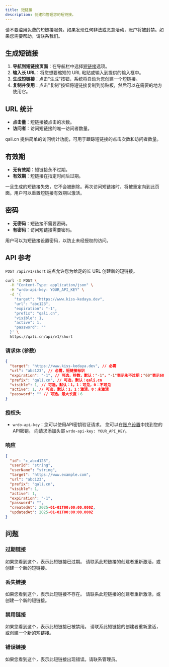 ---
title: 短链接
description: 创建和管理您的短链接。
---

<Callout type="warning" twClass="mt-0">
  请不要滥用免费的短链接服务。如果发现任何非法或恶意活动，账户将被封禁。如果您需要帮助，请联系我们。
</Callout>

## 生成短链接

1. **导航到短链接页面**：在导航栏中选择[短链接](https://qali.cn/dashboard/urls)选项。
2. **输入长 URL**：将您想要缩短的 URL 粘贴或输入到提供的输入框中。
3. **生成短链接**：点击"生成"按钮，系统将自动为您创建一个短链接。
4. **复制并使用**：点击"复制"按钮将短链接复制到剪贴板，然后可以在需要的地方使用它。

## URL 统计

- **点击量**：短链接被点击的次数。
- **访问者**：访问短链接的唯一访问者数量。

qali.cn 提供简单的访问统计功能，可用于跟踪短链接的点击次数和访问者数量。

## 有效期

- **无有效期**：短链接永不过期。
- **有效期**：短链接在指定时间后过期。

一旦生成的短链接失效，它不会被删除。再次访问短链接时，将被重定向到此页面。用户可以重置短链接有效期以激活。

## 密码

- **无密码**：短链接不需要密码。
- **有密码**：访问短链接需要密码。

用户可以为短链接设置密码，以防止未经授权的访问。

## API 参考

`POST /api/v1/short` 端点允许您为给定的长 URL 创建新的短链接。


```bash
curl -X POST \
  -H "Content-Type: application/json" \
  -H "wrdo-api-key: YOUR_API_KEY" \
  -d '{
    "target": "https://www.kiss-kedaya.dev",
    "url": "abc123",
    "expiration": "-1",
    "prefix": "qali.cn",
    "visible": 1,
    "active": 1,
    "password": ""
  }' \
  https://qali.cn/api/v1/short
```

### 请求体 (参数)

```json
{
  "target": "https://www.kiss-kedaya.dev", // 必需
  "url": "abc123", // 必需，短链接标识
  "expiration": "-1", // 可选，秒数，默认："-1"，"-1"表示永不过期；"60"表示60秒
  "prefix": "qali.cn", // 可选，默认：qali.cn
  "visible": 1, // 可选，默认：1，1：可见，0：不可见
  "active": 1, // 可选，默认：1，1：激活，0：未激活
  "password": "" // 可选，最大长度：6
}
```

### 授权头

- `wrdo-api-key`：您可以使用API密钥验证请求。
您可以在[账户设置](/dashboard/settings)中找到您的API密钥。
向请求添加头部 `wrdo-api-key: YOUR_API_KEY`。

### 响应

```json
{
  "id": "c_abcd123",
  "userId": "string",
  "userName": "string",
  "target": "https://www.example.com",
  "url": "abc123",
  "prefix": "qali.cn",
  "visible": 1,
  "active": 1,
  "expiration": "-1",
  "password": "",
  "createdAt": 2025-01-01T00:00:00.000Z,
  "updatedAt": 2025-01-01T00:00:00.000Z
}
```

## 问题

### 过期链接

如果您看到这个，表示此短链接已过期。
请联系此短链接的创建者重新激活，或创建一个新的短链接。

### 丢失链接

如果您看到这个，表示此短链接不存在。
请联系此短链接的创建者重新激活，或创建一个新的短链接。

### 禁用链接

如果您看到这个，表示此短链接已被禁用。
请联系此短链接的创建者重新激活，或创建一个新的短链接。

### 错误链接

如果您看到这个，表示此短链接出现错误。请联系管理员。